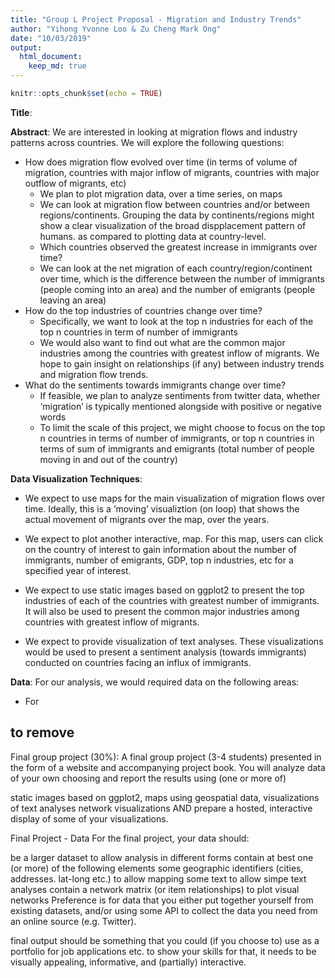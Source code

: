 ```yaml
---
title: "Group L Project Proposal - Migration and Industry Trends"
author: "Yihong Yvonne Loo & Zu Cheng Mark Ong"
date: "10/03/2019"
output: 
  html_document:
    keep_md: true
---
```


```r
knitr::opts_chunk$set(echo = TRUE)
```

**Title**: 

**Abstract**: We are interested in looking at migration flows and industry patterns across countries. We will explore the following questions:

- How does migration flow evolved over time (in terms of volume of migration, countries with major inflow of migrants, countries with major outflow of migrants,  etc)
  - We plan to plot migration data, over a time series, on maps
  - We can look at migration flow between countries and/or between regions/continents. Grouping the data by continents/regions might show a clear visualization of the broad dispplacement pattern of humans. as compared to plotting data at country-level.
  - Which countries observed the greatest increase in immigrants over time?
  - We can look at the net migration of each country/region/continent over time, which is the difference between the number of immigrants (people coming into an area) and the number of emigrants (people leaving an area) 

- How do the top industries of countries change over time?
  - Specifically, we want to look at the top n industries for each of the top n countries in term of number of immigrants
  - We would also want to find out what are the common major industries among the countries with greatest inflow of migrants. We hope to gain insight on relationships (if any) between industry trends and migration flow trends. 
  
- What do the sentiments towards immigrants change over time?
  - If feasible, we plan to analyze sentiments from twitter data, whether 'migration' is typically mentioned alongside with positive or negative words
  - To limit the scale of this project, we might choose to focus on the top n countries in terms of number of immigrants, or top n countries in terms of sum of immigrants and emigrants (total number of people moving in and out of the country)

**Data Visualization Techniques**: 

- We expect to use maps for the main visualization of migration flows over time. Ideally, this is a 'moving' visualiztion (on loop) that shows the actual movement of migrants over the map, over the years.  

- We expect to plot another interactive, map. For this map, users can click on the country of interest to gain information about the number of immigrants, number of emigrants, GDP, top n industries, etc for a specified year of interest.

- We expect to use static images based on ggplot2 to present the top industries of each of  the countries with greatest number of immigrants. It will also be used to present the common major industries among countries with greatest inflow of migrants. 

- We expect to provide visualization of text analyses. These visualizations would be used to present a sentiment analysis (towards immigrants) conducted on countries facing an influx of immigrants. 

**Data**: For our analysis, we would required data on the following areas:

- For



## to remove

Final group project (30%): A final group project (3-4 students) presented in the form of a website and accompanying project book. You will analyze data of your own choosing and report the results using (one or more of)

static images based on ggplot2,
maps using geospatial data,
visualizations of text analyses
network visualizations
AND
prepare a hosted, interactive display of some of your visualizations.

Final Project - Data
For the final project, your data should:

be a larger dataset to allow analysis in different forms
contain at best one (or more) of the following elements
some geographic identifiers (cities, addresses. lat-long etc.) to allow mapping
some text to allow simpe text analyses
contain a network matrix (or item relationships) to plot visual networks
Preference is for data that you either
put together yourself from existing datasets,
and/or using some API to collect the data you
need from an online source (e.g. Twitter).

final output should be something that you could (if you choose to) use as a portfolio for job applications etc. to show your skills
for that, it needs to be visually appealing, informative, and (partially) interactive.